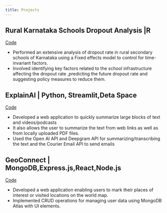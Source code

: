 ---
title: Projects
---
## Rural Karnataka Schools Dropout Analysis |R 
  <a href="https://github.com/krmh04/Karnataka-Rural-Secondary-Schools-Analysis" target="_blank">Code</a><br>    

- Performed an extensive analysis of dropout rate in rural secondary schools of Karnataka using a Fixed effects model to control for time-invariant factors.
- Involved identifying key factors related to the school infrastructure affecting the dropout rate ,predicting the future dropout rate and suggesting policy measures to reduce them.

## ExplainAI | Python, Streamlit,Deta Space

<a href="https://github.com/krmh04/ExplainAI" target="_blank">Code</a><br>    

 
- Developed a web application to quickly summarize large blocks of text and videos/podcasts
- It also allows the user to summarize the text from web links as well as from locally uploaded PDF files.
- Used the Open AI API and Deepgram API for summarizing/transcribing the text and the Courier Email API to send emails
 
 


## GeoConnect | MongoDB,Express.js,React,Node.js

 
  <a href="https://github.com/krmh04/GeoConnect" target="_blank">Code</a><br>

- Developed a web application enabling users to mark their places of interest or visited locations on the world map.
- Implemented CRUD operations for managing user data using MongoDB Atlas with UI elements.
 
 
